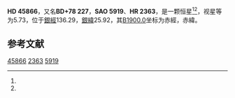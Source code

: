 {{Starbox begin
| name = HD 45866
}}
{{Starbox observe
| epoch = [[J2000.0|J2000.0]]
| constell = {{星座名待查}}<ref name=SIMBAD>{{cite web
 | url=http://simbad.u-strasbg.fr/simbad/sim-id?Ident=HR+2363
 | title =Pulsating variable Star
 | publisher=Centre de Données astronomiques de Strasbourg
 | work=SIMBAD
 | accessdate=2012-07-13}}</ref><ref name=DATA>{{cite web
 | url=http://vizier.u-strasbg.fr/viz-bin/VizieR-5?-out.add=.&-source=5050&-corr=PK=HR&-out.max=9999&HR=2363
 | title=VizieR Detailed Page
 | accessdate=2012-07-13
 | archive-date=2016-03-04
 | archive-url=https://web.archive.org/web/20160304205533/http://vizier.u-strasbg.fr/viz-bin/VizieR-5?-out.add=.&-source=5050&-corr=PK=HR&-out.max=9999&HR=2363
 | dead-url=no
 }}</ref>
| 星官 = 
| ra = {{RA|6|40|28.8}}<ref name=SIMBAD /><ref name=DATA />
| dec = {{DEC|+77|59|45}}<ref name=SIMBAD /><ref name=DATA />
| appmag_v = 5.73<ref name=SIMBAD /><ref name=DATA />
}}
{{Starbox character
| class = gK5<ref name=SIMBAD /><ref name=DATA />
| b-v = 1.47<ref name=SIMBAD /><ref name=DATA />
| u-b = <ref name=SIMBAD /><ref name=DATA />
| r-i = <ref name=SIMBAD /><ref name=DATA />
| variable = 
}}
{{Starbox astrometry
| radial_v = 
| prop_mo_ra = -14
| parallax = 0.018
| p_error = 
}}
{{Starbox catalog
| names =BD+78 227，[[SAO星表|SAO]] 5919，[[HD星表|HD]] 45866，[[HR星表|HR]] 2363}}
{{Starbox reference |Simbad=HR+2363}}
{{Starbox end}}

'''HD 45866'''，又名'''BD+78 227'''，'''SAO 5919'''、'''HR 2363'''，是一颗恒星<ref name=SIMBAD /><ref name=DATA />，视星等为5.73，位于[[銀道座標系|銀經]]136.29，[[銀道座標系|銀緯]]25.92，其[[B1900.0|B1900.0]]坐标为赤經{{RA|6|24|56.8}}，赤緯{{DEC|+78|25.92|31}}。

== 参考文献 ==
{{reflist}}

{{star-stub}}

[[Category:HD和HDE天體|45866]]
[[Category:HR天體|2363]]
[[Category:SAO天體|5919]]